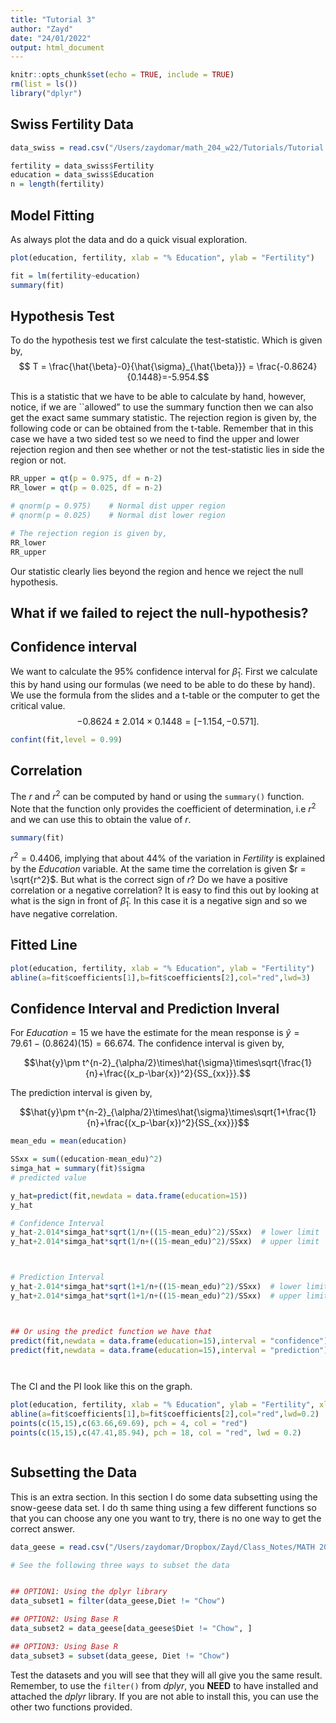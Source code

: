 ```yaml
---
title: "Tutorial 3"
author: "Zayd"
date: "24/01/2022"
output: html_document
---
```


```r
knitr::opts_chunk$set(echo = TRUE, include = TRUE)
rm(list = ls())
library("dplyr")
```

## Swiss Fertility Data


```r
data_swiss = read.csv("/Users/zaydomar/math_204_w22/Tutorials/Tutorial 3/swiss.csv")

fertility = data_swiss$Fertility
education = data_swiss$Education
n = length(fertility)

```

## Model Fitting

As always plot the data and do a quick visual exploration.

```r
plot(education, fertility, xlab = "% Education", ylab = "Fertility")


```

```r
fit = lm(fertility~education)
summary(fit)

```

## Hypothesis Test

To do the hypothesis test we first calculate the test-statistic. Which is given by, $$ T = \frac{\hat{\beta}-0}{\hat{\sigma}_{\hat{\beta}}} = \frac{-0.8624}{0.1448}=-5.954.$$

This is a statistic that we have to be able to calculate by hand, however, notice, if we are ``allowed" to use the summary function then we can also get the exact same summary statistic. The rejection region is given by, the following code or can be obtained from the t-table. Remember that in this case we have a two sided test so we need to find the upper and lower rejection region and then see whether or not the test-statistic lies in side the region or not.

```r

RR_upper = qt(p = 0.975, df = n-2)
RR_lower = qt(p = 0.025, df = n-2)

# qnorm(p = 0.975)    # Normal dist upper region
# qnorm(p = 0.025)    # Normal dist lower region

# The rejection region is given by,
RR_lower
RR_upper

```


Our statistic clearly lies beyond the region and hence we reject the null hypothesis.


## What if we failed to reject the null-hypothesis?


## Confidence interval
We want to calculate the $95\%$ confidence interval for $\hat{\beta}_1$. First we calculate this by hand using our formulas (we need to be able to do these by hand). We use the formula from the slides and a t-table or the computer to get the critical value. $$-0.8624  \pm 2.014 \times 0.1448=[-1.154,-0.571].$$

```r
confint(fit,level = 0.99)


```

## Correlation

The $r$ and $r^2$ can be computed by hand or using the $\mathtt{summary()}$ function. Note that the function only provides the coefficient of determination, i.e $r^2$ and we can use this to obtain the value of $r$.

```r
summary(fit)

```

$r^2=0.4406$, implying that about $44\%$ of the variation in $Fertility$ is explained by the $Education$ variable. At the same time the correlation is given $r = \sqrt{r^2}$. But what is the correct sign of $r$? Do we have a positive correlation or a negative correlation? It is easy to find this out by looking at what is the sign in front of $\hat{\beta}_1$. In this case it is a negative sign and so we have negative correlation.

## Fitted Line
```r
plot(education, fertility, xlab = "% Education", ylab = "Fertility")
abline(a=fit$coefficients[1],b=fit$coefficients[2],col="red",lwd=3)
```


## Confidence Interval and Prediction Inveral

For $Education = 15$ we have the estimate for the mean response is $\hat{y} =  79.61-(0.8624)(15) = 66.674$. The confidence interval is given by,

$$\hat{y}\pm t^{n-2}_{\alpha/2}\times\hat{\sigma}\times\sqrt{\frac{1}{n}+\frac{(x_p-\bar{x})^2}{SS_{xx}}}.$$


The prediction interval is given by,

$$\hat{y}\pm t^{n-2}_{\alpha/2}\times\hat{\sigma}\times\sqrt{1+\frac{1}{n}+\frac{(x_p-\bar{x})^2}{SS_{xx}}}$$
```r
mean_edu = mean(education)

SSxx = sum((education-mean_edu)^2)
simga_hat = summary(fit)$sigma
# predicted value

y_hat=predict(fit,newdata = data.frame(education=15))
y_hat

# Confidence Interval
y_hat-2.014*simga_hat*sqrt(1/n+((15-mean_edu)^2)/SSxx)  # lower limit
y_hat+2.014*simga_hat*sqrt(1/n+((15-mean_edu)^2)/SSxx)  # upper limit



# Prediction Interval
y_hat-2.014*simga_hat*sqrt(1+1/n+((15-mean_edu)^2)/SSxx)  # lower limit
y_hat+2.014*simga_hat*sqrt(1+1/n+((15-mean_edu)^2)/SSxx)  # upper limit



## Or using the predict function we have that
predict(fit,newdata = data.frame(education=15),interval = "confidence")
predict(fit,newdata = data.frame(education=15),interval = "prediction")




```


The CI and the PI look like this on the graph.

```r

plot(education, fertility, xlab = "% Education", ylab = "Fertility", xlim = c(5,25),ylim=c(40,90))
abline(a=fit$coefficients[1],b=fit$coefficients[2],col="red",lwd=0.2)
points(c(15,15),c(63.66,69.69), pch = 4, col = "red")
points(c(15,15),c(47.41,85.94), pch = 18, col = "red", lwd = 0.2)



```



## Subsetting the Data

This is an extra section. In this section I do some data subsetting using the snow-geese data set. I do th same thing using a few different functions so that you can choose any one you want to try, there is no one way to get the correct answer.


```r

data_geese = read.csv("/Users/zaydomar/Dropbox/Zayd/Class_Notes/MATH 204 Principles of Statistics/Asn2/SNOWGEESE.csv")

# See the following three ways to subset the data


## OPTION1: Using the dplyr library
data_subset1 = filter(data_geese,Diet != "Chow")

## OPTION2: Using Base R
data_subset2 = data_geese[data_geese$Diet != "Chow", ]

## OPTION3: Using Base R
data_subset3 = subset(data_geese, Diet != "Chow")
```


Test the datasets and you will see that they will all give you the same result. Remember, to use the $\mathtt{filter()}$ from $dplyr$, you **NEED** to have installed and attached the $dplyr$ library. If you are not able to install this, you can use the other two functions provided.



